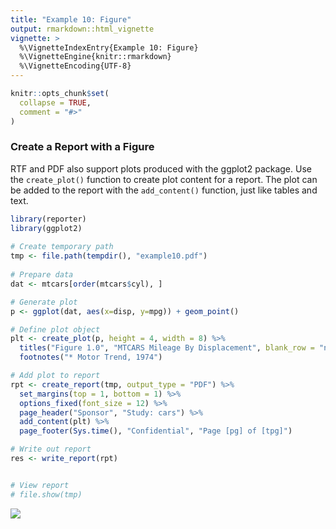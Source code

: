 ---
title: "Example 10: Figure"
output: rmarkdown::html_vignette
vignette: >
  %\VignetteIndexEntry{Example 10: Figure}
  %\VignetteEngine{knitr::rmarkdown}
  %\VignetteEncoding{UTF-8}
---

```{r setup, include = FALSE}
knitr::opts_chunk$set(
  collapse = TRUE,
  comment = "#>"
)
```

### Create a Report with a Figure

RTF and PDF also support plots produced with the ggplot2 package.  Use 
the `create_plot()` function to create plot content for a report.  The 
plot can be added to the report with the `add_content()` function, just
like tables and text.

```{r eval=FALSE, echo=TRUE} 
library(reporter)
library(ggplot2)
  
# Create temporary path
tmp <- file.path(tempdir(), "example10.pdf")
  
# Prepare data
dat <- mtcars[order(mtcars$cyl), ]

# Generate plot
p <- ggplot(dat, aes(x=disp, y=mpg)) + geom_point()

# Define plot object
plt <- create_plot(p, height = 4, width = 8) %>% 
  titles("Figure 1.0", "MTCARS Mileage By Displacement", blank_row = "none") %>%
  footnotes("* Motor Trend, 1974")

# Add plot to report
rpt <- create_report(tmp, output_type = "PDF") %>%
  set_margins(top = 1, bottom = 1) %>%
  options_fixed(font_size = 12) %>% 
  page_header("Sponsor", "Study: cars") %>%
  add_content(plt) %>%
  page_footer(Sys.time(), "Confidential", "Page [pg] of [tpg]")

# Write out report
res <- write_report(rpt)


# View report
# file.show(tmp)
```
<img src="../man/images/plot.png"/>


